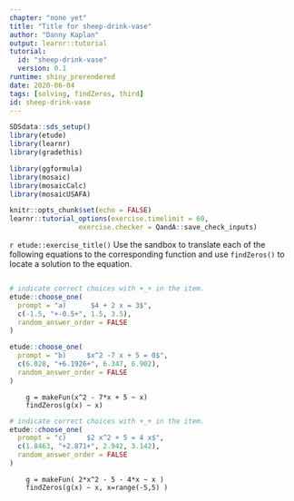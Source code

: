 ```yaml
---
chapter: "none yet"
title: "Title for sheep-drink-vase"
author: "Danny Kaplan"
output: learnr::tutorial
tutorial:
  id: "sheep-drink-vase"
  version: 0.1
runtime: shiny_prerendered
date: 2020-06-04 
tags: [solving, findZeros, third]
id: sheep-drink-vase
---
```


```r
SDSdata::sds_setup()
library(etude)
library(learnr)
library(gradethis)

library(ggformula)
library(mosaic)
library(mosaicCalc)
library(mosaicUSAFA)

knitr::opts_chunk$set(echo = FALSE)
learnr::tutorial_options(exercise.timelimit = 60, 
                 exercise.checker = QandA::save_check_inputs)
```


`r etude::exercise_title()` Use the sandbox to translate each of the following equations to the corresponding function and use `findZeros()` to locate a solution to the equation.

```r
```





```r
# indicate correct choices with +_+ in the item.
etude::choose_one(
  prompt = "a)      $4 + 2 x = 3$",
  c(-1.5, "+-0.5+", 1.5, 3.5),
  random_answer_order = FALSE
)
```

```r

etude::choose_one(
  prompt = "b)     $x^2 -7 x + 5 = 0$",
  c(6.028, "+6.1926+", 6.347, 6.902),
  random_answer_order = FALSE
)
```

```etude
    g = makeFun(x^2 - 7*x + 5 ~ x)
    findZeros(g(x) ~ x)
```


```r
# indicate correct choices with +_+ in the item.
etude::choose_one(
  prompt = "c)     $2 x^2 + 5 = 4 x$",
  c(1.8463, "+2.871+", 2.942, 3.142),
  random_answer_order = FALSE
)
```

```etude
    g = makeFun( 2*x^2 - 5 - 4*x ~ x )
    findZeros(g(x) ~ x, x=range(-5,5) )
```


